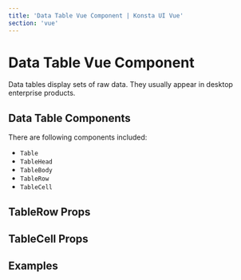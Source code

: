 ```yaml
---
title: 'Data Table Vue Component | Konsta UI Vue'
section: 'vue'
---
```



# Data Table Vue Component

Data tables display sets of raw data. They usually appear in desktop enterprise products.

## Data Table Components

There are following components included:

- `Table`
- `TableHead`
- `TableBody`
- `TableRow`
- `TableCell`

## TableRow Props

<TableRowProps />

## TableCell Props

<TableCellProps />

## Examples

<DataTableExample />

